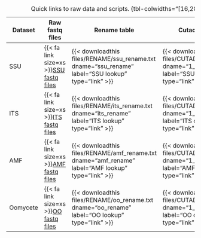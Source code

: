 | Dataset  | Raw fastq files                                                                       | Rename table                                                                                       | Cutadapt R script                                                                                |
|----------|---------------------------------------------------------------------------------------|----------------------------------------------------------------------------------------------------|--------------------------------------------------------------------------------------------------|
| SSU      | {{< fa link size=xs >}}[SSU fastq files](https://figshare.com/s/9b449e05451c13bfc061) | {{< downloadthis files/RENAME/ssu_rename.txt dname="ssu_rename" label="SSU lookup" type="link" >}} | {{< downloadthis files/CUTADAPT/1_cut_ssu.R dname="1_cut_ssu" label="SSU cutadapt script" type="link" >}} |
| ITS      | {{< fa link size=xs >}}[ITS fastq files](https://figshare.com/s/c3eec1f49a13813da3e9) | {{< downloadthis files/RENAME/its_rename.txt dname="its_rename" label="ITS lookup" type="link" >}} | {{< downloadthis files/CUTADAPT/1_cut_its.R dname="1_cut_its" label="ITS cutadapt script" type="link" >}} |
| AMF      | {{< fa link size=xs >}}[AMF fastq files](https://figshare.com/s/0b4d6bb16df5bfc434aa) | {{< downloadthis files/RENAME/amf_rename.txt dname="amf_rename" label="AMF lookup" type="link" >}} | {{< downloadthis files/CUTADAPT/1_cut_amf.R dname="1_cut_amf" label="AMF cutadapt script" type="link" >}} |
| Oomycete | {{< fa link size=xs >}}[OO fastq files](https://figshare.com/s/53b39b09cca3a96919eb)  | {{< downloadthis files/RENAME/oo_rename.txt dname="oo_rename" label="OO lookup" type="link" >}}    | {{< downloadthis files/CUTADAPT/1_cut_oo.R dname="1_cut_oo" label="OO cutadapt script" type="link" >}}    |

: Quick links to raw data and scripts. {tbl-colwidths="[16,28,28,28]"}
